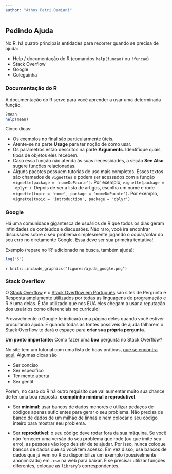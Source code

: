 ```yaml
---
author: "Athos Petri Damiani"
---
```


## Pedindo Ajuda

No R, há quatro principais entidades para recorrer quando se precisa de ajuda:

- Help / documentação do R (comandos `help(funcao)` ou `?funcao`)
- Stack Overflow
- Google
- Coleguinha

### Documentação do R

A documentação do R serve para você aprender a usar uma determinada função.

```r
?mean
help(mean)
```

Cinco dicas:

- Os exemplos no final são particularmente úteis.
- Atente-se na parte **Usage** para ter noção de como usar.
- Os parâmetros estăo descritos na parte **Arguments**. Identifique quais tipos de objetos eles recebem.
- Caso essa função não atenda às suas necessidades, a seção **See Also** sugere funções relacionadas.
- Alguns pacotes possuem tutorias de uso mais completos. Esses textos são chamados de `vignettes` e podem ser acessados com a função `vignette(package = 'nomeDoPacote')`. Por exemplo, `vignette(package = 'dplyr')`. Depois de ver a lista de artigos, escolha um nome e rode `vignette(topic = 'nome', package = 'nomeDoPacote')`. Por exemplo, `vignette(topic = 'introduction', package = 'dplyr')`

### Google

Há uma comunidade gigantesca de usuários de R que todos os dias geram infinidades de conteúdos e discussões. Não raro, você irá encontrar discussões sobre o seu problema simplesmente jogando o copiar/colar do seu erro no diretamente Google. Essa deve ser sua primeira tentativa!

Exemplo (repare no 'R' adicionado na busca, também ajuda):

```r
log("5")
```

`r knitr::include_graphics("figures/ajuda_google.png")`

### Stack Overflow

O [Stack Overflow](http://stackoverflow.com/) e o [Stack Overflow em Português](http://pt.stackoverflow.com/) são sites de Pergunta e Resposta amplamente utilizados por todas as linguagens de programação e R é uma delas. É tão utilizado que nos EUA eles chegam a usar a reputaçăo dos usuários como diferenciais no currículo!

Provavelmente o Google te indicará uma página deles quando você estiver procurando ajuda. E quando todas as fontes possíveis de ajuda falharem o Stack Overflow te dará o espaço para **criar sua própria pergunta**.

**Um ponto importante:** Como fazer uma **boa** pergunta no Stack Overflow?

No site tem um tutorial com uma lista de boas práticas, [que se encontra aqui](http://pt.stackoverflow.com/help/how-to-ask). Algumas dicas são

- Ser conciso
- Ser específico
- Ter mente aberta
- Ser gentil

Porém, no caso do R há outro requisito que vai aumentar muito sua chance de ter uma boa resposta: **exemplinho minimal e reprodutível**.

- Ser **minimal**: usar bancos de dados menores e utilizar pedaços de códigos apenas suficientes para gerar o seu problema. Năo precisa de banco de dados de um milhăo de linhas e nem colocar o seu código inteiro para mostrar seu problema.

- Ser **reprodutível**: o seu código deve rodar fora da sua máquina. Se você não fornecer uma versão do seu problema que rode (ou que imite seu erro), as pessoas vão logo desistir de te ajudar. Por isso, nunca coloque bancos de dados que só você tem acesso. Em vez disso, use bancos de dados que já vem no R ou disponibilize um exemplo (possivelmente anonimizado) em `.csv` na web para baixar. E se precisar utilizar funções diferentes, coloque as `library`'s correspondentes.

